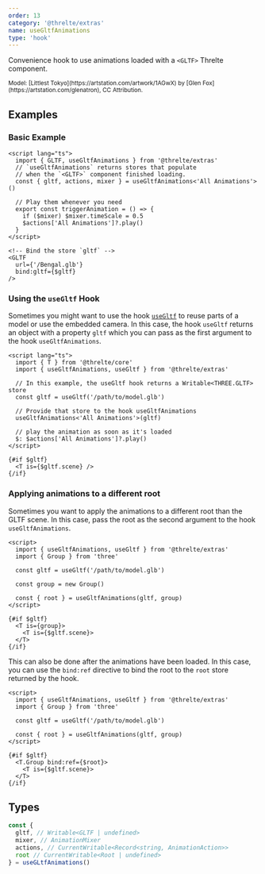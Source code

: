 ```yaml
---
order: 13
category: '@threlte/extras'
name: useGltfAnimations
type: 'hook'
---
```


Convenience hook to use animations loaded with a `<GLTF>` Threlte component.

<Example path="extras/use-gltf-animations" />

<small>
  Model: [Littlest Tokyo](https://artstation.com/artwork/1AGwX) by [Glen
  Fox](https://artstation.com/glenatron), CC Attribution.
</small>

## Examples

### Basic Example

```svelte
<script lang="ts">
  import { GLTF, useGltfAnimations } from '@threlte/extras'
  // `useGltfAnimations` returns stores that populate
  // when the `<GLTF>` component finished loading.
  const { gltf, actions, mixer } = useGltfAnimations<'All Animations'>()

  // Play them whenever you need
  export const triggerAnimation = () => {
    if ($mixer) $mixer.timeScale = 0.5
    $actions['All Animations']?.play()
  }
</script>

<!-- Bind the store `gltf` -->
<GLTF
  url={'/Bengal.glb'}
  bind:gltf={$gltf}
/>
```

### Using the `useGltf` Hook

Sometimes you might want to use the hook [`useGltf`](/docs/reference/extras/use-gltf) to reuse parts of a model or use the embedded camera. In this case, the hook `useGltf` returns an object with a property `gltf` which you can pass as the first argument to the hook `useGltfAnimations`.

```svelte
<script lang="ts">
  import { T } from '@threlte/core'
  import { useGltfAnimations, useGltf } from '@threlte/extras'

  // In this example, the useGltf hook returns a Writable<THREE.GLTF> store
  const gltf = useGltf('/path/to/model.glb')

  // Provide that store to the hook useGltfAnimations
  useGltfAnimations<'All Animations'>(gltf)

  // play the animation as soon as it's loaded
  $: $actions['All Animations']?.play()
</script>

{#if $gltf}
  <T is={$gltf.scene} />
{/if}
```

### Applying animations to a different root

Sometimes you want to apply the animations to a different root than the GLTF scene. In this case, pass the root as the second argument to the hook `useGltfAnimations`.

```svelte
<script>
  import { useGltfAnimations, useGltf } from '@threlte/extras'
  import { Group } from 'three'

  const gltf = useGltf('/path/to/model.glb')

  const group = new Group()

  const { root } = useGltfAnimations(gltf, group)
</script>

{#if $gltf}
  <T is={group}>
    <T is={$gltf.scene}>
  </T>
{/if}
```

This can also be done after the animations have been loaded. In this case, you can use the `bind:ref` directive to bind the root to the `root` store returned by the hook.

```svelte
<script>
  import { useGltfAnimations, useGltf } from '@threlte/extras'
  import { Group } from 'three'

  const gltf = useGltf('/path/to/model.glb')

  const { root } = useGltfAnimations(gltf, group)
</script>

{#if $gltf}
  <T.Group bind:ref={$root}>
    <T is={$gltf.scene}>
  </T>
{/if}
```

## Types

```ts
const {
  gltf, // Writable<GLTF | undefined>
  mixer, // AnimationMixer
  actions, // CurrentWritable<Record<string, AnimationAction>>
  root // CurrentWritable<Root | undefined>
} = useGLtfAnimations()
```
